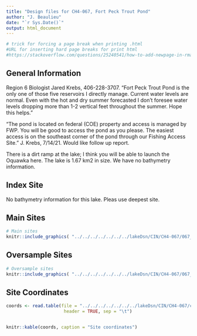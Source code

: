 ```yaml
---
title: "Design files for CH4-067, Fort Peck Trout Pond"
author: "J. Beaulieu"
date: "`r Sys.Date()`"
output: html_document
---
```


```r
# trick for forcing a page break when printing .html
#URL for inserting hard page breaks for print html
#https://stackoverflow.com/questions/25240541/how-to-add-newpage-in-rmarkdown-in-a-smart-way
```
## General Information
Region 6 Biologist Jared Krebs, 406-228-3707.  “Fort Peck Trout Pond is the only one of those five reservoirs I directly manage. Current water levels are normal. Even with the hot and dry summer forecasted I don’t foresee water levels dropping more than 1-2 vertical feet throughout the summer. Hope this helps.”

“The pond is located on federal (COE) property and access is managed by FWP. You will be good to access the pond as you please. The easiest access is on the southeast corner of the pond through our Fishing Access Site.”  J. Krebs, 7/14/21.  Would like follow up report.

There is a dirt ramp at the lake; I think you will be able to launch the Oquawka here.  The lake is 1.67 km2 in size.  We have no bathymetry information.

## Index Site
No bathymetry information for this lake.  Pleas use deepest site.

## Main Sites
```r
# Main sites
knitr::include_graphics( "../../../../../../../lakeDsn/CIN/CH4-067/067_Main.png")
```
<P style="page-break-before: always">
  
  

## Oversample Sites
```r
# Oversample sites
knitr::include_graphics( "../../../../../../../lakeDsn/CIN/CH4-067/067_Over.png")
```

<P style="page-break-before: always">
## Site Coordinates
```r

coords <- read.table(file = "../../../../../../../lakeDsn/CIN/CH4-067/ch4_067Sites.txt",
                      header = TRUE, sep = "\t")


knitr::kable(coords, caption = "Site coordinates")
```